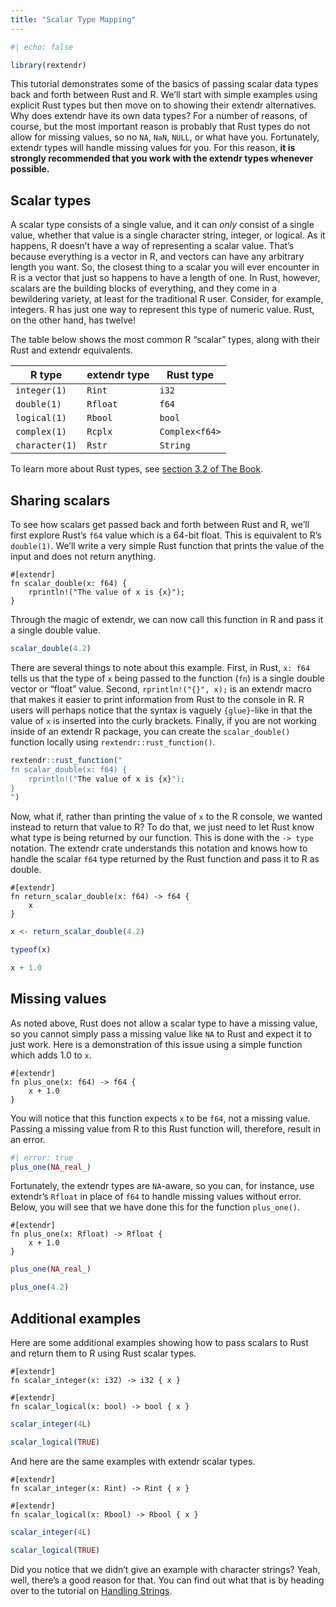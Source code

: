 ```yaml
---
title: "Scalar Type Mapping"
---
```


```r
#| echo: false

library(rextendr)

```

This tutorial demonstrates some of the basics of passing scalar data types back
and forth between Rust and R. We'll start with simple examples using explicit
Rust types but then move on to showing their extendr alternatives. Why does
extendr have its own data types? For a number of reasons, of course, but the
most important reason is probably that Rust types do not allow for missing
values, so no `NA`, `NaN`, `NULL`, or what have you. Fortunately, extendr types
will handle missing values for you. For this reason, **it is strongly
recommended that you work with the extendr types whenever possible.**

## Scalar types

A scalar type consists of a single value, and it can *only* consist of a single
value, whether that value is a single character string, integer, or logical. As
it happens, R doesn't have a way of representing a scalar value. That's because
everything is a vector in R, and vectors can have any arbitrary length you want.
So, the closest thing to a scalar you will ever encounter in R is a vector that
just so happens to have a length of one. In Rust, however, scalars are the
building blocks of everything, and they come in a bewildering variety, at least
for the traditional R user. Consider, for example, integers. R has just one way 
to represent this type of numeric value. Rust, on the other hand, has twelve!

The table below shows the most common R "scalar" types, along with their Rust
and extendr equivalents. 

| R type         | extendr type | Rust type      |
|----------------|--------------|----------------|
| `integer(1)`   | `Rint`       | `i32`          |
| `double(1)`    | `Rfloat`     | `f64`          |
| `logical(1)`   | `Rbool`      | `bool`         |
| `complex(1)`   | `Rcplx`      | `Complex<f64>` |
| `character(1)` | `Rstr`       | `String`       |

To learn more about Rust types, see [section 3.2 of The
Book](https://doc.rust-lang.org/book/ch03-02-data-types.html).

## Sharing scalars

To see how scalars get passed back and forth between Rust and R, we'll first
explore Rust's `f64` value which is a 64-bit float. This is equivalent to R's
`double(1)`. We'll write a very simple Rust function that prints the value of
the input and does not return anything.

```extendrsrc
#[extendr]
fn scalar_double(x: f64) { 
    rprintln!("The value of x is {x}"); 
}
```

Through the magic of extendr, we can now call this function in R and pass it a 
single double value.

```r
scalar_double(4.2)
```

There are several things to note about this example. First, in Rust, `x: f64` 
tells us that the type of `x` being passed to the function (`fn`) is a single 
double vector or "float" value. Second, `rprintln!("{}", x);` is an extendr 
macro that makes it easier to print information from Rust to the console in R. 
R users will perhaps notice that the syntax is vaguely `{glue}`-like in that the 
value of `x` is inserted into the curly brackets. Finally, if you are not 
working inside of an extendr R package, you can create the `scalar_double()` 
function locally using `rextendr::rust_function()`.

``` r
rextendr::rust_function("
fn scalar_double(x: f64) { 
    rprintln!("The value of x is {x}"); 
}
")
```

Now, what if, rather than printing the value of `x` to the R console, we wanted
instead to return that value to R? To do that, we just need to let Rust know
what type is being returned by our function. This is done with the `-> type`
notation. The extendr crate understands this notation and knows how to handle 
the scalar `f64` type returned by the Rust function and pass it to R as double.

```extendrsrc
#[extendr]
fn return_scalar_double(x: f64) -> f64 { 
    x 
}
```

```r
x <- return_scalar_double(4.2)

typeof(x)

x + 1.0

```

## Missing values

As noted above, Rust does not allow a scalar type to have a missing value, so 
you cannot simply pass a missing value like `NA` to Rust and expect it to just 
work. Here is a demonstration of this issue using a simple function which adds 
1.0 to `x`.

```extendrsrc
#[extendr]
fn plus_one(x: f64) -> f64 { 
    x + 1.0 
}
```

You will notice that this function expects `x` to be `f64`, not a missing value.
Passing a missing value from R to this Rust function will, therefore, result in 
an error.

```r
#| error: true
plus_one(NA_real_)
```

Fortunately, the extendr types are `NA`-aware, so you can, for instance, use 
extendr's `Rfloat` in place of `f64` to handle missing values without error. 
Below, you will see that we have done this for the function `plus_one()`. 

```extendrsrc
#[extendr]
fn plus_one(x: Rfloat) -> Rfloat { 
    x + 1.0 
}
```

```r
plus_one(NA_real_)

plus_one(4.2)
```

## Additional examples

Here are some additional examples showing how to pass scalars to Rust and return them 
to R using Rust scalar types.

```extendrsrc
#[extendr]
fn scalar_integer(x: i32) -> i32 { x }

#[extendr]
fn scalar_logical(x: bool) -> bool { x }
```

```r
scalar_integer(4L)

scalar_logical(TRUE)
```

And here are the same examples with extendr scalar types.

```extendrsrc
#[extendr]
fn scalar_integer(x: Rint) -> Rint { x }

#[extendr]
fn scalar_logical(x: Rbool) -> Rbool { x }
```

```r
scalar_integer(4L)

scalar_logical(TRUE)
```

Did you notice that we didn't give an example with character strings? Yeah, well,
there's a good reason for that. You can find out what that is by heading over to
the tutorial on [Handling Strings](user-guide/type-mapping/characters.qmd).